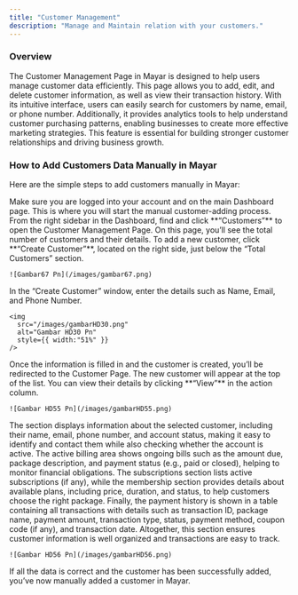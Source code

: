 ```yaml
---
title: "Customer Management"
description: "Manage and Maintain relation with your customers."
---
```


### Overview

The Customer Management Page in Mayar is designed to help users manage customer data efficiently. This page allows you to add, edit, and delete customer information, as well as view their transaction history. With its intuitive interface, users can easily search for customers by name, email, or phone number. Additionally, it provides analytics tools to help understand customer purchasing patterns, enabling businesses to create more effective marketing strategies. This feature is essential for building stronger customer relationships and driving business growth.

### How to Add Customers Data Manually in Mayar

Here are the simple steps to add customers manually in Mayar:

<Steps>
  <Step title="Log in to the Mayar Dashboard">
    Make sure you are logged into your account and on the main Dashboard page. This is where you will start the manual customer-adding process.
  </Step>
  <Step title="Go to the “Customers” Page">
    From the right sidebar in the Dashboard, find and click **“Customers”** to open the Customer Management Page.
  </Step>
  <Step title="Click “Create Customer">
    On this page, you’ll see the total number of customers and their details. To add a new customer, click **“Create Customer”**, located on the right side, just below the “Total Customers” section.

    ![Gambar67 Pn](/images/gambar67.png)
  </Step>
  <Step title="Fill in Customer Details">
    In the “Create Customer” window, enter the details such as Name, Email, and Phone Number.

    <img
      src="/images/gambarHD30.png"
      alt="Gambar HD30 Pn"
      style={{ width:"51%" }}
    />
  </Step>
  <Step title="Access Customer Details Page">
    Once the information is filled in and the customer is created, you’ll be redirected to the Customer Page. The new customer will appear at the top of the list. You can view their details by clicking **“View”** in the action column.

    ![Gambar HD55 Pn](/images/gambarHD55.png)
  </Step>
  <Step title="Customer Details">
    The section displays information about the selected customer, including their name, email, phone number, and account status, making it easy to identify and contact them while also checking whether the account is active. The active billing area shows ongoing bills such as the amount due, package description, and payment status (e.g., paid or closed), helping to monitor financial obligations. The subscriptions section lists active subscriptions (if any), while the membership section provides details about available plans, including price, duration, and status, to help customers choose the right package. Finally, the payment history is shown in a table containing all transactions with details such as transaction ID, package name, payment amount, transaction type, status, payment method, coupon code (if any), and transaction date. Altogether, this section ensures customer information is well organized and transactions are easy to track.

    ![Gambar HD56 Pn](/images/gambarHD56.png)
  </Step>
  <Step title="Finish">
    If all the data is correct and the customer has been successfully added, you’ve now manually added a customer in Mayar.
  </Step>
</Steps>